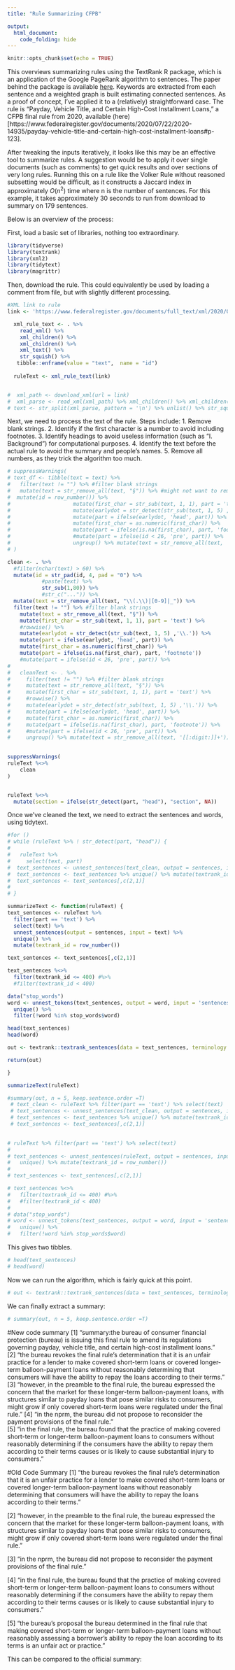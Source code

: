 ```yaml
---
title: "Rule Summarizing CFPB"

output:
  html_document:
    code_folding: hide
---
```


```r
knitr::opts_chunk$set(echo = TRUE)
```

This overviews summarizing rules using the TextRank R package, which is an application of the Google PageRank algorithm to sentences. The paper behind the package is available [here](https://web.eecs.umich.edu/~mihalcea/papers/mihalcea.emnlp04.pdf). Keywords are extracted from each sentence and a weighted graph is built estimating connected sentences. As a proof of concept, I've applied it to a (relatively) straightforward case. The rule is "Payday, Vehicle Title, and Certain High-Cost Installment Loans," a CFPB final rule from 2020, available (here)[https://www.federalregister.gov/documents/2020/07/22/2020-14935/payday-vehicle-title-and-certain-high-cost-installment-loans#p-123]. 

After tweaking the inputs iteratively, it looks like this may be an effective tool to summarize rules. A suggestion would be to apply it over single documents (such as comments) to get quick results and over sections of very long rules. Running this on a rule like the Volker Rule without reasoned subsetting would be difficult, as it constructs a Jaccard index in approximately $O(n^2)$ time where n is the number of sentences. For this example, it takes approximately 30 seconds to run from download to summary on 179 sentences.

Below is an overview of the process:

First, load a basic set of libraries, nothing too extraordinary.
```r
library(tidyverse)
library(textrank)
library(xml2)
library(tidytext)
library(magrittr)
```



Then, download the rule. This could equivalently be used by loading a comment from file, but with slightly different processing.
```r
#XML link to rule
link <- 'https://www.federalregister.gov/documents/full_text/xml/2020/07/22/2020-14935.xml'

  xml_rule_text <- . %>% 
    read_xml() %>% 
    xml_children() %>% 
    xml_children() %>%
    xml_text() %>% 
    str_squish() %>% 
   tibble::enframe(value = "text",  name = "id") 
 
  ruleText <- xml_rule_text(link)


#  xml_path <- download_xml(url = link)
#  xml_parse <- read_xml(xml_path) %>% xml_children() %>% xml_children() %>% xml_text()
# text <- str_split(xml_parse, pattern = '\n') %>% unlist() %>% str_squish()
```

Next, we need to process the text of the rule. Steps include:
1. Remove blank strings.
2. Identify if the first character is a number to avoid including footnotes.
3. Identify headings to avoid useless information (such as "I. Background") for computational purposes.
4. Identify the text before the actual rule to avoid the summary and people's names.
5. Remove all numbers, as they trick the algorithm too much.

```r


# suppressWarnings(
# text_df <- tibble(text = text) %>% 
#   filter(text != "") %>% #filter blank strings
#   mutate(text = str_remove_all(text, "§")) %>% #might not want to remove this if we want to keep important numbers in
#  mutate(id = row_number()) %>% 
#                    mutate(first_char = str_sub(text, 1, 1), part = 'text') %>%  rowwise() %>% 
#                    mutate(earlydot = str_detect(str_sub(text, 1, 5) ,'\\.')) %>% 
#                    mutate(part = ifelse(earlydot, 'head', part)) %>% 
#                    mutate(first_char = as.numeric(first_char)) %>%
#                    mutate(part = ifelse(is.na(first_char), part, 'footnote')) %>% 
#                    #mutate(part = ifelse(id < 26, 'pre', part)) %>% 
#                    ungroup() %>% mutate(text = str_remove_all(text, '[[:digit:]]+')) #removes all digits from text
# )

clean <- . %>%  
  #filter(nchar(text) > 60) %>% 
  mutate(id = str_pad(id, 4, pad = "0") %>% 
           #paste(text) %>% 
           str_sub(1,80)) %>%
           #str_c("...")) %>% 
  mutate(text = str_remove_all(text, "\\(.\\)|[0-9]|_")) %>%
  filter(text != "") %>% #filter blank strings
    mutate(text = str_remove_all(text, "§")) %>%
    mutate(first_char = str_sub(text, 1, 1), part = 'text') %>%  
    #rowwise() %>% 
    mutate(earlydot = str_detect(str_sub(text, 1, 5) ,'\\.')) %>% 
    mutate(part = ifelse(earlydot, 'head', part)) %>% 
    mutate(first_char = as.numeric(first_char)) %>%
    mutate(part = ifelse(is.na(first_char), part, 'footnote'))
    #mutate(part = ifelse(id < 26, 'pre', part)) %>% 
# 
#   cleanText <- . %>%
#     filter(text != "") %>% #filter blank strings
#     mutate(text = str_remove_all(text, "§")) %>%
#     mutate(first_char = str_sub(text, 1, 1), part = 'text') %>%  
#     #rowwise() %>% 
#     mutate(earlydot = str_detect(str_sub(text, 1, 5) ,'\\.')) %>% 
#     mutate(part = ifelse(earlydot, 'head', part)) %>% 
#     mutate(first_char = as.numeric(first_char)) %>%
#     mutate(part = ifelse(is.na(first_char), part, 'footnote')) %>% 
#     #mutate(part = ifelse(id < 26, 'pre', part)) %>% 
#     ungroup() %>% mutate(text = str_remove_all(text, '[[:digit:]]+')) #removes all digits from text

  
suppressWarnings(
ruleText %<>%
    clean
)


ruleText %<>%
  mutate(section = ifelse(str_detect(part, "head"), "section", NA))


```
              
Once we've cleaned the text, we need to extract the sentences and words, using tidytext.    
```r

#for ()
# while (ruleText %>% ! str_detect(part, "head")) {
#  
#   ruleText %>% 
#     select(text, part)
#  text_sentences <- unnest_sentences(text_clean, output = sentences, input = text)
#  text_sentences <- text_sentences %>% unique() %>% mutate(textrank_id = row_number()) 
#  text_sentences <- text_sentences[,c(2,1)]
#  
# }

summarizeText <- function(ruleText) {
text_sentences <- ruleText %>%
  filter(part == 'text') %>%
  select(text) %>%
  unnest_sentences(output = sentences, input = text) %>%
  unique() %>%
  mutate(textrank_id = row_number())

text_sentences <- text_sentences[,c(2,1)]

text_sentences %<>%
  filter(textrank_id <= 400) #%>%
  #filter(textrank_id < 400)

data("stop_words")
word <- unnest_tokens(text_sentences, output = word, input = 'sentences') %>% 
  unique() %>% 
  filter(!word %in% stop_words$word)

head(text_sentences)
head(word)

out <- textrank::textrank_sentences(data = text_sentences, terminology = word)

return(out)

}

summarizeText(ruleText)

#summary(out, n = 5, keep.sentence.order =T)
 # text_clean <- ruleText %>% filter(part == 'text') %>% select(text)
 # text_sentences <- unnest_sentences(text_clean, output = sentences, input = text)
 # text_sentences <- text_sentences %>% unique() %>% mutate(textrank_id = row_number()) 
 # text_sentences <- text_sentences[,c(2,1)]
  

# ruleText %>% filter(part == 'text') %>% select(text)
# 
# text_sentences <- unnest_sentences(ruleText, output = sentences, input = text) %>% 
#   unique() %>% mutate(textrank_id = row_number()) 
# 
# text_sentences <- text_sentences[,c(2,1)]

# text_sentences %<>%
#   filter(textrank_id <= 400) #%>%
#   #filter(textrank_id < 400)
# 
# data("stop_words")
# word <- unnest_tokens(text_sentences, output = word, input = 'sentences') %>% 
#   unique() %>% 
#   filter(!word %in% stop_words$word)
```

This gives two tibbles.
```r
# head(text_sentences)
# head(word)
```

Now we can run the algorithm, which is fairly quick at this point.
```r
# out <- textrank::textrank_sentences(data = text_sentences, terminology = word)
```

We can finally extract a summary:
```r
# summary(out, n = 5, keep.sentence.order =T)

```

#New code summary
[1] "summary:the bureau of consumer financial protection (bureau) is issuing this final rule to amend its regulations governing payday, vehicle title, and certain high-cost installment loans."                                                                                                                 
[2] "the bureau revokes the  final rule's determination that it is an unfair practice for a lender to make covered short-term loans or covered longer-term balloon-payment loans without reasonably determining that consumers will have the ability to repay the loans according to their terms."               
[3] "however, in the preamble to the  final rule, the bureau expressed the concern that the market for these longer-term balloon-payment loans, with structures similar to payday loans that pose similar risks to consumers, might grow if only covered short-term loans were regulated under the  final rule." 
[4] "in the  nprm, the bureau did not propose to reconsider the payment provisions of the  final rule."                                                                                                                                                                                                          
[5] "in the  final rule, the bureau found that the practice of making covered short-term or longer-term balloon-payment loans to consumers without reasonably determining if the consumers have the ability to repay them according to their terms causes or is likely to cause substantial injury to consumers."

#Old Code Summary
[1] "the bureau revokes the  final rule's determination that it is an unfair practice for a lender to make covered short-term loans or covered longer-term balloon-payment loans without reasonably determining that consumers will have the ability to repay the loans according to their terms." 

[2] "however, in the preamble to the  final rule, the bureau expressed the concern that the market for these longer-term balloon-payment loans, with structures similar to payday loans that pose similar risks to consumers, might grow if only covered short-term loans were regulated under the  final rule." 

[3] "in the  nprm, the bureau did not propose to reconsider the payment provisions of the  final rule."                           

[4] "in the  final rule, the bureau found that the practice of making covered short-term or longer-term balloon-payment loans to consumers without reasonably determining if the consumers have the ability to repay them according to their terms causes or is likely to cause substantial injury to consumers."

[5] "the bureau's proposal the bureau determined in the  final rule that making covered short-term or longer-term balloon-payment loans without reasonably assessing a borrower's ability to repay the loan according to its terms is an unfair act or practice."

This can be compared to the official summary:

<!-- ![summary](summary.PNG) -->
